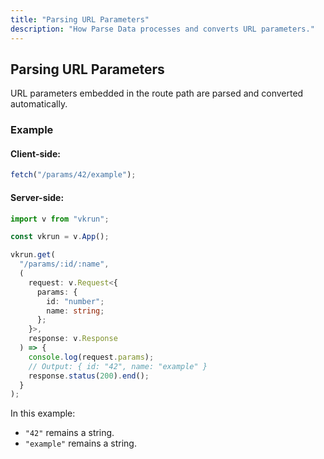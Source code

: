 ```yaml
---
title: "Parsing URL Parameters"
description: "How Parse Data processes and converts URL parameters."
---
```


## Parsing URL Parameters

URL parameters embedded in the route path are parsed and converted automatically.

### Example

#### Client-side:

```ts
fetch("/params/42/example");
```

#### Server-side:

```ts
import v from "vkrun";

const vkrun = v.App();

vkrun.get(
  "/params/:id/:name",
  (
    request: v.Request<{
      params: {
        id: "number";
        name: string;
      };
    }>,
    response: v.Response
  ) => {
    console.log(request.params);
    // Output: { id: "42", name: "example" }
    response.status(200).end();
  }
);
```

In this example:

- `"42"` remains a string.
- `"example"` remains a string.
